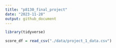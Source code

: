 ```yaml
---
title: "p8130_final_project"
date: "2023-11-28"
output: github_document
---
```


```r
library(tidyverse)
```

```r
score_df = read_csv("./data/project_1_data.csv")
```
